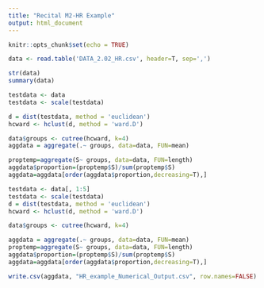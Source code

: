 ---
title: "Recital M2-HR Example"
output: html_document
---

```{r setup, include=FALSE}
knitr::opts_chunk$set(echo = TRUE)
```

```{r}
data <- read.table('DATA_2.02_HR.csv', header=T, sep=',')
```

```{r}
str(data)
summary(data)
```

```{r}
testdata <- data
testdata <- scale(testdata)
```

```{r}
d = dist(testdata, method = 'euclidean')
hcward <- hclust(d, method = 'ward.D')
```

```{r}
data$groups <- cutree(hcward, k=4)
aggdata = aggregate(.~ groups, data=data, FUN=mean)
```

```{r}
proptemp=aggregate(S~ groups, data=data, FUN=length)
aggdata$proportion=(proptemp$S)/sum(proptemp$S)
aggdata=aggdata[order(aggdata$proportion,decreasing=T),]
```

```{r}
testdata <- data[, 1:5]
testdata <- scale(testdata)
d = dist(testdata, method = 'euclidean')
hcward <- hclust(d, method = 'ward.D')
```

```{r}
data$groups <- cutree(hcward, k=4)
```

```{r}
aggdata = aggregate(.~ groups, data=data, FUN=mean)
proptemp=aggregate(S~ groups, data=data, FUN=length)
aggdata$proportion=(proptemp$S)/sum(proptemp$S)
aggdata=aggdata[order(aggdata$proportion,decreasing=T),]
```

```{r}
write.csv(aggdata, "HR_example_Numerical_Output.csv", row.names=FALSE)
```
